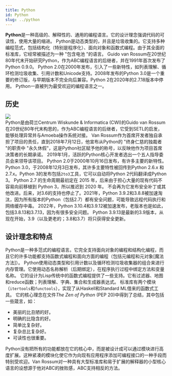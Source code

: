 ```yaml
---
title: Python
id: Python
slug: ../python
---
```



<head>
<script src="https://fastly.jsdelivr.net/gh/SurpriseLon/Fontawesome-6@main/js/all.js" async=""></script>
<script src="https://unpkg.com/@waline/client@v2/dist/waline.js"></script>
<script src="https://onedrive-vercel-index-beta-pearl.vercel.app/api/raw/?path=/wiki/common.js"></script>
  <link
    rel="stylesheet"
    href="https://unpkg.com/@waline/client@v2/dist/waline.css"
  />
</head>

<Typography variant="body1" gutterBottom>
 <b>Python</b>是一种高级的、解释性的、通用的编程语言。它的设计理念强调代码的可读性，使用大量的缩进。
 </Typography>

<Typography variant="body1" gutterBottom>
 Python是动态类型的，并且是垃圾收集的。它支持多种编程范式，包括结构化（特别是程序化）、面向对象和函数式编程。由于其全面的标准库，它经常被描述为一种 "包含电池 "的语言。
 </Typography>

<Typography variant="body1" gutterBottom>
 Guido van Rossum在20世纪80年代末开始研究Python，作为ABC编程语言的后继者，并在1991年首次发布了Python 0.9.0。 Python 2.0在2000年发布，引入了一些新特性，如列表理解、循环检测垃圾收集、引用计数和Unicode支持。2008年发布的Python 3.0是一个重要的修订版，与早期版本不完全向后兼容。Python 2在2020年的2.7.18版本中停用。
 </Typography>

<Typography variant="body1" gutterBottom>
 Python一直被列为最受欢迎的编程语言之一。
 </Typography>

 ## <i class="fa-duotone fa-rectangle-history"></i> 历史

 <div class="thumb tright">
 <div class="thumbinner" style={{ width: '152'}}>
<div class="max-w-md mx-auto rounded-xl shadow-md overflow-hidden md:max-w-2xl">
<Fancybox data-fancybox data-src="https://onedrive-vercel-index-beta-pearl.vercel.app/api/raw/?path=/wiki/Guido_van_Rossum_OSCON_2006_cropped-x4.webp">
          <img class="rounded-t-lg" src="https://onedrive-vercel-index-beta-pearl.vercel.app/api/raw/?path=/wiki/Guido_van_Rossum_OSCON_2006_cropped.webp"/>
</Fancybox>
  </div> 
 </div>
 </div>

<Typography variant="body1" gutterBottom>
 Python是由荷兰Centrum Wiskunde & Informatica (CWI)的Guido van Rossum在20世纪80年代末构思的，作为ABC编程语言的后继者，它受到SETL的启发，能够处理异常并与Amoeba操作系统对接。  Van Rossum作为首席开发者独自承担了项目的责任，直到2018年7月12日，他宣布从Python的 "终身仁慈的独裁者 "的职责中 "永久休假"，这是Python社区赋予他的称号，以反映他作为项目首席决策者的长期承诺。  2019年1月，活跃的Python核心开发者选出一个五人指导委员会来领导该项目。
 </Typography>

<Typography variant="body1" gutterBottom>
Python 2.0于2000年10月16日发布，有许多主要的新特性。 Python 3.0，于2008年12月3日发布，其许多主要特性被回传到Python 2.6.x 和 2.7.x。Python 3的发布包括<code>2to3</code>工具，它可以自动将Python 2代码翻译成Python 3。
 </Typography>

<Typography variant="body1" gutterBottom>
Python 2.7 的生命周期最初定在 2015 年，后来由于担心大量的现有代码不容易向前移植到 Python 3，所以推迟到 2020 年。 不会再为它发布安全补丁或其他改进。后来，对3.6的支持也停止了。2021年，Python 3.9.2和3.8.8被加速淘汰，因为所有版本的Python（包括2.7）都有安全问题，可能导致远程代码执行和网络缓存中毒。
 </Typography>

<Typography variant="body1" gutterBottom>
2022年，Python 3.10.4和3.9.12被加速发布，老版本也是如此，包括3.8.13和3.7.13，因为有很多安全问题。 Python 3.9.13是最新的3.9版本，从现在开始，3.9（以及更老的；3.8和3.7）将只获得安全更新。
 </Typography>

 ## <i class="fa-duotone fa-ball-pile"></i> 设计理念和特点

<Typography variant="body1" gutterBottom>
Python是一种多范式的编程语言。它完全支持面向对象的编程和结构化编程，而且它的许多功能都支持函数式编程和面向方面的编程（包括元编程和元对象[魔法方法]）。
 </Typography>

<Typography variant="body1" gutterBottom>
Python使用动态类型和引用计数以及循环检测垃圾收集器的组合来进行内存管理。它使用动态名称解析（后期绑定），在程序执行过程中绑定方法和变量名称。
 </Typography>

<Typography variant="body1" gutterBottom>
它的设计为Lisp传统中的函数式编程提供了一些支持。它有过滤器、地图和reduce函数；列表理解、字典、集合和生成器表达式。 标准库有两个模块（<code>itertools</code>和<code>functools</code>），实现了从Haskell和Standard ML借来的函数式工具。
 </Typography>

<Typography variant="body1" gutterBottom>
它的核心理念在文件<i>The Zen of Python</i> (PEP 20)中得到了总结，其中包括一些箴言，如：
 </Typography>

<ul><li>美丽的比丑陋的好。</li>
<li>明确的比隐含的好。</li>
<li>简单比复杂好。</li>
<li>复杂总比复杂好。</li>
<li>可读性也很重要。</li></ul>

<Typography variant="body1" gutterBottom>
Python没有把所有的功能都放在它的核心中，而是被设计成可以通过模块进行高度扩展。这种紧凑的模块化使它作为向现有应用程序添加可编程接口的一种手段而特别受欢迎。Van Rossum对一种具有大型标准库和易于扩展的解释器的小型核心语言的设想源于他对ABC的挫败感，ABC支持相反的方法。
 </Typography>

 